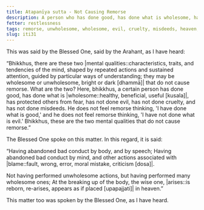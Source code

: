```yaml
---
title: Atapanīya sutta - Not Causing Remorse
description: A person who has done good, has done what is wholesome, has protected others from fear, has not done evil, has not done cruelty, and has not done misdeeds, does not feel remorse.
fetter: restlessness
tags: remorse, unwholesome, wholesome, evil, cruelty, misdeeds, heaven, iti, iti28-49
slug: iti31
---
```


This was said by the Blessed One, said by the Arahant, as I have heard:

“Bhikkhus, there are these two |mental qualities::characteristics, traits, and tendencies of the mind, shaped by repeated actions and sustained attention, guided by particular ways of understanding; they may be wholesome or unwholesome, bright or dark [dhammā]| that do not cause remorse. What are the two? Here, bhikkhus, a certain person has done good, has done what is |wholesome::healthy, beneficial, useful [kusala]|, has protected others from fear, has not done evil, has not done cruelty, and has not done misdeeds. He does not feel remorse thinking, 'I have done what is good,' and he does not feel remorse thinking, 'I have not done what is evil.' Bhikkhus, these are the two mental qualities that do not cause remorse.”

The Blessed One spoke on this matter. In this regard, it is said:

“Having abandoned bad conduct by body,
and by speech;
Having abandoned bad conduct by mind,
and other actions associated with |blame::fault, wrong, error, moral mistake, criticism [dosa]|.

Not having performed unwholesome actions,
but having performed many wholesome ones;
At the breaking up of the body, the wise one,
|arises::is reborn, re-arises, appears as if placed [upapajjati]| in heaven.”

This matter too was spoken by the Blessed One, as I have heard.